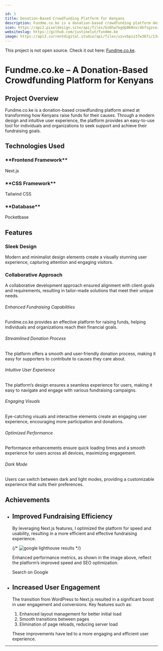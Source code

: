 ```yaml
---

id: 1
title: Donation-Based Crowdfunding Platform for Kenyans
description: Fundme.co.ke is a donation-based crowdfunding platform designed specifically for the Kenyan market. With a focus on user-friendly interfaces and better functionality, this platform empowers individuals and organizations to raise funds efficiently and effectively for various causes.
icon: https://api2.pixeldesign.site/api/files/bs6ha7egdp060nv/4hfsgzsezw4h5rj/icon_0zT0mu80Xx.svg?token=
websiteslug: https://github.com/justinelut/fundme.ke
image: https://api3.currentdigital.studio/api/files/uzvxbpsz37w367z/13uek6pcyrq9ra5/fundme_ke_Wq3UypLkzH.jpg?token=
---
```


<div>

This project is not open source. Check it out here: [Fundme.co.ke](https://fundme.pixeldesign.site).

</div>

# Fundme.co.ke – A Donation-Based Crowdfunding Platform for Kenyans

## Project Overview

Fundme.co.ke is a donation-based crowdfunding platform aimed at transforming how Kenyans raise funds for their causes. Through a modern design and intuitive user experience, the platform provides an easy-to-use tool for individuals and organizations to seek support and achieve their fundraising goals.

## Technologies Used

<div className="grid lg:grid-cols-2">
<div className="rounded-lg flex flex-row items-center justify-start gap-x-6 mt-10">
  <Nextjs className="text-green-600 size-16" /> 
  
  <div className="flex flex-col">
  <h3>**Frontend Framework**</h3>
  <p>Next.js</p>
  </div>
</div>
<div className="rounded-lg flex flex-row items-center justify-start gap-x-6 mt-10">
  <TailwindCSS className="text-green-600 size-16" /> 
  
  <div className="flex flex-col">
  <h3>**CSS Framework**</h3>
  <p>Tailwind CSS</p>
 
  </div>
</div>
<div className="rounded-lg flex flex-row items-center justify-start gap-x-6 mt-10">
  <Pocketbase className="text-green-600 size-16" /> 
  
  <div className="flex flex-col">
  <h3>**Database**</h3>
  <p>Pocketbase</p>
  </div>
</div>

</div>

## Features

<div className="grid lg:grid-cols-2 gap-4 py-6">
<div class="rounded-lg bg-green-600 p-6 text-white">
  <h3 class="mb-4 text-xl font-semibold flex items-center gap-x-2">
  <Check className="font-bold" size={20} /><span>Sleek Design</span>
  </h3>
  <p class="text-primary text-gray-300">
    Modern and minimalist design elements create a visually stunning user
    experience, capturing attention and engaging visitors.
  </p>
</div>

<div class="rounded-lg bg-green-600 text-white p-6">
<h3 class="mb-4 text-xl font-semibold flex items-center gap-x-2">
  <Check className="font-bold" size={20} /><span>Collaborative Approach</span>
  </h3>
 
  <p class="text-primary text-gray-300">
    A collaborative development approach ensured alignment with client goals and
    requirements, resulting in tailor-made solutions that meet their unique
    needs.
  </p>
</div>
</div>

<div className="mx-auto px-4 py-16 sm:max-w-xl md:max-w-full md:px-24 lg:max-w-screen-xl lg:px-8 lg:py-20">
  <div className="row-gap-8 sm:row-gap-0 grid sm:grid-cols-2 lg:grid-cols-3">
    <div className="border-b p-8 sm:border-r">
      <div className="max-w-md text-center">
        <div className="mx-auto mb-4 flex h-16 w-16 items-center justify-center rounded-full sm:h-16 sm:w-16">
          <Check />
        </div>
        <h6 className="mb-2 font-semibold leading-5">
          Enhanced Fundraising Capabilities
        </h6>
        <p className="mb-3 text-sm">
          Fundme.co.ke provides an effective platform for raising funds, helping individuals and organizations reach their financial goals.
        </p>
      </div>
    </div>
    <div className="border-b p-8 lg:border-r">
      <div className="max-w-md text-center">
        <div className="mx-auto mb-4 flex h-16 w-16 items-center justify-center rounded-full sm:h-16 sm:w-16">
          <Check />
        </div>
        <h6 className="mb-2 font-semibold leading-5">Streamlined Donation Process</h6>
        <p className="mb-3 text-sm">
          The platform offers a smooth and user-friendly donation process, making it easy for supporters to contribute to causes they care about.
        </p>
      </div>
    </div>
    <div className="border-b p-8 sm:border-r lg:border-r-0">
      <div className="max-w-md text-center">
        <div className="mx-auto mb-4 flex h-16 w-16 items-center justify-center rounded-full sm:h-16 sm:w-16">
          <Check />
        </div>
        <h6 className="mb-2 font-semibold leading-5">
          Intuitive User Experience
        </h6>
        <p className="mb-3 text-sm">
          The platform’s design ensures a seamless experience for users, making it easy to navigate and engage with various fundraising campaigns.
        </p>
      </div>
    </div>
    <div className="border-b p-8 lg:border-b-0 lg:border-r">
      <div className="max-w-md text-center">
        <div className="mx-auto mb-4 flex h-16 w-16 items-center justify-center rounded-full sm:h-16 sm:w-16">
          <Check />
        </div>
        <h6 className="mb-2 font-semibold leading-5">
          Engaging Visuals
        </h6>
        <p className="mb-3 text-sm ">
          Eye-catching visuals and interactive elements create an engaging user experience, encouraging more participation and donations.
        </p>
      </div>
    </div>
    <div className="border-b p-8 sm:border-b-0 sm:border-r">
      <div className="max-w-md text-center">
        <div className="mx-auto mb-4 flex h-16 w-16 items-center justify-center rounded-full sm:h-16 sm:w-16">
          <Check />
        </div>
        <h6 className="mb-2 font-semibold leading-5">Optimized Performance</h6>
        <p className="mb-3 text-sm ">
          Performance enhancements ensure quick loading times and a smooth experience for users across all devices, maximizing engagement.
        </p>
      </div>
    </div>
    <div className="p-8">
      <div className="max-w-md text-center">
        <div className="mx-auto mb-4 flex h-16 w-16 items-center justify-center rounded-full sm:h-16 sm:w-16">
          <Check />
        </div>
        <h6 className="mb-2 font-semibold leading-5">Dark Mode</h6>
        <p className="mb-3 text-sm">
          Users can switch between dark and light modes, providing a customizable experience that suits their preferences.
        </p>
      </div>
    </div>
  </div>
</div>

## Achievements

- ## Improved Fundraising Efficiency

  By leveraging Next.js features, I optimized the platform for speed and usability, resulting in a more efficient and effective fundraising experience.

  {/* <img
    src="https://api3.currentdigital.studio/api/files/uzvxbpsz37w367z/c7yhrn9i78bf90k/screenshot_2024_08_30_134331_HQntaDcfdg.png?token="
    alt="google lighthouse results"
    width={720}
    height={405}
    className="my-8 rounded-md border bg-muted transition-colors"
    priority
  /> */}

  Enhanced performance metrics, as shown in the image above, reflect the platform’s improved speed and SEO optimization.

  <div className="flex items-start py-10 text-white">
    <Link
      className="flex items-center justify-start gap-x-4 rounded-full bg-green-600 px-4 py-1 no-underline"
      href="https://github.com/justinelut/fundme.ke"
    >
      <Search />
      <span>Search on Google</span>
    </Link>
  </div>

- ## Increased User Engagement

  The transition from WordPress to Next.js resulted in a significant boost in user engagement and conversions. Key features such as:

  1. Enhanced layout management for better initial load
  2. Smooth transitions between pages
  3. Elimination of page reloads, reducing server load

  These improvements have led to a more engaging and efficient user experience.

---
